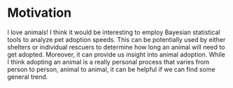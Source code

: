 # Motivation
I love animals! I think it would be interesting to employ Bayesian statistical tools to analyze pet adoption speeds. This can be potentially used by either shelters or individual rescuers to determine how long an animal will need to get adopted. Moreover, it can provide us insight into animal adoption. While I think adopting an animal is a really personal process that varies from person to person, animal to animal, it can be helpful if we can find some general trend. 

